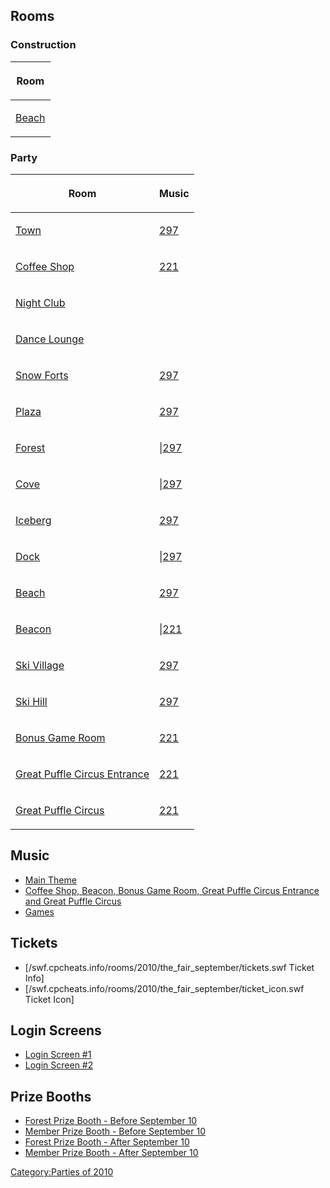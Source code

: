 

==Rooms==
===Construction===
<center>
{|class="wikitable" border="1"
!Room
|-
|[[Media:RoomsBeach-PreFair2010.swf|Beach]]
|}
</center>

===Party===
<center>
{|class="wikitable" border="1"
!Room!!Music
|-
|[[Media:RoomsTown-TheFair2010.swf|Town]]||[[Media:Music297.swf|297]]
|-
|[[Media:RoomsCoffee-Fair2010.swf|Coffee Shop]]||[[Media:Music221.swf|221]]
|-
|[[Media:RoomsDance-Fair2010.swf|Night Club]]||
|-
|[[Media:RoomsLounge-Fair2009.swf|Dance Lounge]]||
|-
|[[Media:RoomsForts-Fair2010.swf|Snow Forts]]||[[Media:Music297.swf|297]]
|-
|[[Media:RoomsPlaza-Fair2010.swf|Plaza]]||[[Media:Music297.swf|297]]
|-
|[[Media:RoomsForest-Fair2010.swf|Forest]]|||[[Media:Music297.swf|297]]
|-
|[[Media:RoomsCove-Fair2010.swf|Cove]]|||[[Media:Music297.swf|297]]
|-
|[[Media:RoomsBerg-Fair2010.swf|Iceberg]]||[[Media:Music297.swf|297]]
|-
|[[Media:RoomsDock-Fair2010.swf|Dock]]|||[[Media:Music297.swf|297]]
|-
|[[Media:RoomsBeach-Fair2010.swf|Beach]]||[[Media:Music297.swf|297]]
|-
|[[Media:RoomsBeacon-Fair2010.swf|Beacon]]|||[[Media:Music221.swf|221]]
|-
|[[Media:RoomsVillage-Fair2010.swf|Ski Village]]||[[Media:Music297.swf|297]]
|-
|[[Media:RoomsMtn-Fair2010.swf|Ski Hill]]||[[Media:Music297.swf|297]]
|-
|[[Media:RoomsParty-Fair2010.swf|Bonus Game Room]]||[[Media:Music221.swf|221]]
|-
|[[Media:RoomsParty2-Fair2010.swf|Great Puffle Circus Entrance]]||[[Media:Music221.swf|221]]
|-
|[[Media:RoomsParty3-Fair2010.swf|Great Puffle Circus]]||[[Media:Music221.swf|221]]
|}
</center>

==Music==
*[[Media:Music297.swf|Main Theme]]
*[[Media:Music221.swf|Coffee Shop, Beacon, Bonus Game Room, Great Puffle Circus Entrance and Great Puffle Circus]]
*[[Media:Music222.swf|Games]]

==Tickets==
*[/swf.cpcheats.info/rooms/2010/the_fair_september/tickets.swf Ticket Info]
*[/swf.cpcheats.info/rooms/2010/the_fair_september/ticket_icon.swf Ticket Icon]

==Login Screens==
*[[Media:LoginFairParty2010.swf|Login Screen #1]]
*[[Media:StartscreenFairMember10.swf|Login Screen #2]]

==Prize Booths==
*[[Media:TheFair2010PrizeBooth.swf|Forest Prize Booth - Before September 10]]
*[[Media:TheFair2010PrizeBoothMember.swf|Member Prize Booth - Before September 10]]
*[[Media:TheFair2010PrizeBooth2.swf|Forest Prize Booth - After September 10]]
*[[Media:TheFair2010PrizeBoothMember2.swf|Member Prize Booth - After September 10]]


{{Parties}}

[[Category:Parties of 2010]]